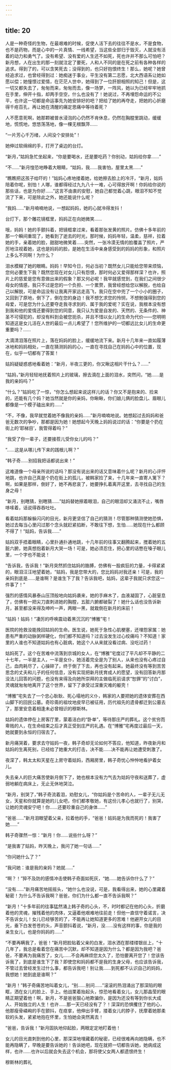 ```yaml
---
---
---
```

title: 20
---



人是一种奇怪的生物，在最艰难的时候，促使人活下去的往往不是水，不是食物，也不是药物，而是心中的一片真情、一线希望，当这些全部归于毁灭，人就没有活着的动力和勇气了。没有希望、没有爱的人生还不如死，死也许并不那么可怕吧？新月想，人在出生的那一刻就注定了要死，人和人不同的是在死之前有各种各样的追求。得到了的，可以含笑死去；没得到的，也只好抱恨终生！那么，她呢？她曾经追求过，也曾经得到过：她痴迷于事业，平生没有第二志愿，北大西语系让她如愿以偿；她憧憬过爱情，在茫茫人世中，她得到了一位肝胆相照的知己！但是，这一切又都失去了，匆匆而来，匆匆而去，像一场梦，一阵风，她以为已经牢牢地抓在手里，伸开十指，却两手空空，什么也没有了！她说过，不再埋怨命运的不公平，也许这一切都是命运事先为她安排好的吧？把给了她的再夺走，把她的心折磨得千疮百孔，再让她在清醒的痛定思痛中等待着死？

人不愿意死啊，她那颗被普水浸泡的心仍然不肯休息，仍然在胸膛里跳动，缓缓地，慌慌地，悠悠荡荡地，像一棵无根飘萍……

“一片芳心千万绪，人间没个安排处”！

她伸过软绵绵的手，打开了桌边的台灯。

“新月，”姑妈急忙坐起来，“你是要喝水，还是要吃药？你别动，姑妈给你拿……”

“不……”新月惶恐地睁着大眼睛，“姑妈，我……我害怕，屋里太黑……”

“瞧瞧把这孩子给吓的！”姑妈心疼地搂着她，给她擦去脸上的冷汗，“新月，姑妈陪着你呢，别怕！人哪，谁都得经过九九八十一难，心可得放开啊！你妈给你说的那些话，也是为你好……”这言不由衷的安慰，她自己都觉着心跳，眼泪不知不觉流了下来，可是除此之外，她还能说什么呢？

“我妈……”新月喃喃地说，一想起妈妈，她的心就冷得发抖！

台灯下，那个雕花镜框里，妈妈正在向她微笑……

哦，妈妈！她的手颤抖着，把镜框拿过来，看着那张发黄的照片。仿佛十多年前的那一个瞬间重现了，她看到了逝去的时光，那时候，妈妈年轻，温柔，慈祥，拉着她的手，亲着她的脸，甜甜地微笑着……突然，一张冷漠无情的脸覆盖了照片，严厉地注视着她，这也是妈妈的脸，是她在生活中亲身感受到的妈妈的形象，和照片上多么不同啊！为什么？

泪水模糊了她的眼睛。妈妈！早知今日，何必当初？既然女儿只能给您带来烦恼，您何必要生下我？既然您现在对女儿只有怨恨，那时何必又爱得那样深？也许，照片上的慈爱是您有意做出来的假象？那又何必呢！我早就感觉到，在我们之间很少母女的情感，我只不过是您的一个负担、一个累赘，我曾经想给您以解脱，也给自己以解脱，可是命运没有让我离开家远走高飞，我只在空中兜了一个小小的圈子，又回到了原地，倒下了，倒在您的身边！我不想乞求您的怜悯，不想勉强得到您的母爱，可是您为什么还要夺走我寻求到的、属于我的爱呢？实在说，我根本没有想到我和他的爱情还要得到您的同意，我只认为爱是自发的、天然的、无条件的、神圣不可侵犯的，却没有料到会被您扼杀，并且不惜以女儿的生命为代价——您明明知道这是女儿活在人世的最后一点儿希望了！您所维护的一切都远比女儿的生命更重要吗？……

大滴清泪落在照片上，落在妈妈的脸上，缓缓地流下来。新月十几年来一直如履薄冰地和妈妈相处，一直在猜测妈妈的心，一直在寻找自己在妈妈心中的位置，现在，似乎一切都有了答案！

姑妈疑疑惑惑地看着她：“新月，半夜三更的，你又瞅这相片干什么？……”

“姑妈，”新月轻轻地抚着照片上的玻璃，擦去滴在上面的泪水，突然问，“她……是我的亲妈吗？”

“什么？”姑妈吃了一惊，“你怎么想起来说这样儿的话？你又不是抱来的、捡来的，还能有几个妈？她当然就是你的亲妈，你瞅瞅，你们娘儿俩的脸盘儿、眉眼儿都像是一个模子磕出来的……”

“不，不像，我早就觉着她不像我的亲妈……”新月喃喃地说。她想起过去妈妈和爸爸无数次的争吵，那都是因为她！她想起今天晚上妈妈说过的话：“你要是个扔在街上的‘耶梯目’，我管得着吗？”

“我受了你一辈子，还要接茬儿受你女儿的吗？”

“……这是从哪儿传下来的践根儿啊？”

“韩子奇……别招我把话都说出来！”

这难道像一个母亲所说的话吗？那没有说出来的话又意味着什么呢？新月的心评怦地跳，也许自己真是个扔在街上的孤儿，被韩家捡了来，十几年来一直寄人篱下？啊，如果是那样，倒好了，她不再悲哀了，她要挣扎着离开这里，去寻找自己的生身之母！

“新月，别瞎猜，别瞎猜……”姑妈替她擦着眼泪，自己的眼泪却又涌流不止，嘴唇哆嗦着，话说得吞吞吐吐。

看着姑妈那躲躲闪闪的目光，新月更坚信了自己的猜测！尽管那种猜测使她恐惧，她过去每当心里闪过那个念头就赶紧掐断，不敢往下想，生怕……她现在什么都顾不得了！“姑妈，告诉我……”

姑妈双手捂着眼睛，心里扑通扑通地跳，十几年前的往事又翻腾起来，搅着她的五脏六腑，她真想抱着新月大哭一场！可是，她必须忍住，把心里的话憋在嗓子眼儿里，一个字也不能说！

“告诉我，告诉我！”新月突然抓住姑妈的胳膊，仿佛有一股疯狂的力量，卡得紧紧的，眼泪汪汪地望着她，“姑妈，我是您带大的，您比妈妈对我还亲！可是，我的亲妈到底是……是谁啊？是谁生下了我？告诉我吧，姑妈，这辈子我就只求您这一件事了！”

强烈的感情风暴泰山压顶般地向姑妈袭来，她的手麻木了，血液凝固了，心脏窒息了，仿佛有一把尖刀直刺进她的胸膛，五脏六腑都破裂了！她什么话也没告诉新月，甚至都没来得及呻吟一声，两眼一黑，就栽倒在新月的床前！

“姑妈！姑妈！”凄厉的呼唤震动着黑沉沉的“博雅”宅！

医院的抢救没能挽回姑妈的生命。医生说，她死于急性心肌梗塞，还埋怨家属：她患有严重的动脉粥样硬化，你们都不知道吗？过去没发生过心绞痛吗？不知道！家里的人谁也不知道姑妈也有心脏病，她这个人从来就没看过病、没吃过药！

姑妈死了。这个在苦难中流落到京城的女人，在“博雅”宅度过了平凡却不平静的二十七年，一半是主人，一半是女仆，她活着完全是为了别人，从来也没有心疼过自己，血肉耗尽了，心操碎了，终于倒了下去，再也没有起来。她最终没有等到苦苦思念的丈夫和儿子的任何信息，没有实现把新月抚育成人的愿望，没有回答新月那没法儿回答的问题，也没有来得及向她所崇拜的主做临死前请求“恕罪”的“讨白”，灵魂就匆匆地离开了这个世界，留下了承受过深重灾难的躯壳！

“博雅”宅失去了一个忠心耿耿、死心塌地的义仆，韩家的人要把她的遗体安葬在西山脚下的回民公墓。奇珍斋的祖坟地皮早已被征用，历代祖先的遗骨都迁到公墓去了，那里安息着相逢未必曾相识的穆斯林。

姑妈的遗体停在上房客厅里，蒙着洁白的“卧单”，等待那庄严的葬礼。这个贫穷而卑贱的人，在生命结束之后才真正受到庄严的礼遇。在“博雅”宅再度过最后一天，她就要到永恒的归宿去了。

新月痛哭着，要求去守姑妈一夜，韩子奇却无论如何不答应，他知道，昨夜新月和姑妈的生离死别，已经给了她重大的打击，决不能……决不能再让她遭受刺激了。

夜深了，韩太太和天星在上房守着姑妈，西厢房里，韩子奇忧心忡忡地看护着女儿。

失去亲人的巨大痛苦使新月倒下了，她也根本没有力气去为姑妈守夜和送葬了，虚弱地躺在病床上，无止无休地哭泣。

“新月，别哭了，”韩子奇流着泪，劝慰女儿，“你姑妈是个苦命的人，一辈子无儿无女，天星和你就算是她的儿女吧，你们都孝敬她，有这份儿孝心也就行了，别哭，让她的灵魂安宁吧！你……还要珍重自己的身体……”

“爸爸……”新月泪眼望着父亲，拉着他的手，“爸爸！姑妈是为我而死的！我害了她……”

韩子奇骤然一惊：“新月！你……说些什么呀？”

“是我害了姑妈，昨天晚上，我问了她一句话……”

“你问她什么了？”

“我问她：谁是我的亲妈？她就……”

“啊？！”猝不及防的感情冲击使韩子奇面如死灰，“她……她告诉你什么了？”

“没有……”新月痛苦地摇摇头，“她什么也没说，可是，我看得出来，她的心里藏着秘密！为什么不告诉我啊？爸爸，你们为什么都一直不告诉我啊？”

“新月！”十多年前的往事猛然涌上韩子奇的心头，不，时时都记在他的心头，折磨着他的灵魂，摧残着他的肉体，又逼着他艰难地往前走！但他一直信守着诺言，决不告诉女儿！女儿已经够苦的了，不能再让她知道更多的苦难！他避开女儿的目光，垂下白发苍苍的头，声音颤抖着说，“新月，没……没有这样的事，你是我的亲生女儿，也是你妈妈的……”

“不要再瞒我了，爸爸！”新月把脸贴着父亲的白发，泪水洒在那缕缕银丝上，“十几年了，我总是看着您在痛苦中沉默，却不知道是因为什么？都是因为我吧？爸爸，不要再为我痛苦了，女儿……不会再麻烦您太久了，恐怕要离开您了！您该告诉我了，到底是谁生下了我？即使您和妈妈都不是我的生身父母，也应该告诉我，不管过去曾经发生过什么事，都告诉我吧！别让我……到死都不认识自己的妈妈，我想她！她到底是谁啊？”

“新月！”韩子奇痛苦地叫着女儿，“别……别问……”滚滚的热泪涌出了那深陷的眼眶，洒在女儿的脸上、手上。他战栗着抬起头，惊恐地看着女儿，女儿那晶莹的眼睛正期望着他！啊，新月，不是爸爸狠心地欺骗你，是因为还没有等到你长大成人、开始独立的人生！也许……那一天已经没有了？！深深的恐惧攫住了他的心，他那瘦骨嶙峋的手在颤抖，在痉挛，他伸出手臂，搂着女儿的脖子，抚摩着她那柔软的头发，紧紧地抱在怀里，生怕她会突然离去！

“爸爸，告诉我！”新月固执地仰起脸，两眼定定地盯着他！

女儿的目光直刺到他的心里，那深深地埋藏着的秘密，已经很难再向她隐瞒，也不能再隐瞒了，早晚是要告诉她的！告诉她吧，现在就把一切都告诉她，她病成这样，也许……也许以后就会失去这个机会，那将使父女两人都遗恨终生！

穆斯林的葬礼